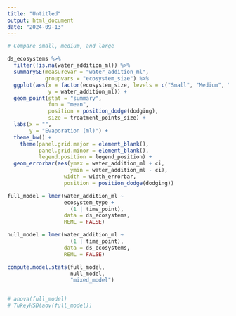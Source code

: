 ```yaml
---
title: "Untitled"
output: html_document
date: "2024-09-13"
---
```


```r

# Compare small, medium, and large

ds_ecosystems %>%
  filter(!is.na(water_addition_ml)) %>%
  summarySE(measurevar = "water_addition_ml",
            groupvars = "ecosystem_size") %>%
  ggplot(aes(x = factor(ecosystem_size, levels = c("Small", "Medium", "Large")),
             y = water_addition_ml)) +
  geom_point(stat = "summary",
             fun = "mean",
             position = position_dodge(dodging),
             size = treatment_points_size) +
  labs(x = "",
       y = "Evaporation (ml)") +
  theme_bw() +
    theme(panel.grid.major = element_blank(),
          panel.grid.minor = element_blank(),
          legend.position = legend_position) +
  geom_errorbar(aes(ymax = water_addition_ml + ci,
                    ymin = water_addition_ml - ci),
                  width = width_errorbar,
                  position = position_dodge(dodging))

full_model = lmer(water_addition_ml ~
                  ecosystem_type +
                    (1 | time_point),
                  data = ds_ecosystems,
                  REML = FALSE)

null_model = lmer(water_addition_ml ~
                    (1 | time_point),
                  data = ds_ecosystems,
                  REML = FALSE)

compute.model.stats(full_model,
                    null_model,
                    "mixed_model")


# anova(full_model)
# TukeyHSD(aov(full_model))
```